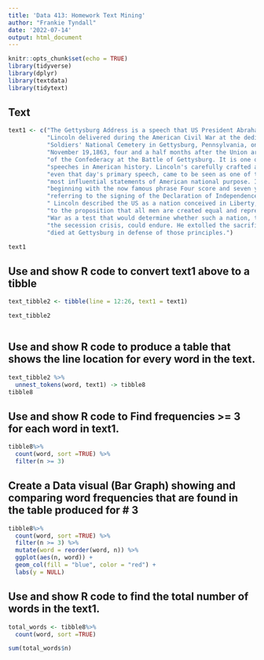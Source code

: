 ```yaml
---
title: 'Data 413: Homework Text Mining'
author: "Frankie Tyndall"
date: '2022-07-14'
output: html_document
---
```


```r
knitr::opts_chunk$set(echo = TRUE)
library(tidyverse)
library(dplyr)
library(textdata)
library(tidytext)
```

## Text


```r
text1 <- c("The Gettysburg Address is a speech that US President Abraham",
           "Lincoln delivered during the American Civil War at the dedication of the",
           "Soldiers' National Cemetery in Gettysburg, Pennsylvania, on the afternoon of",
           "November 19,1863, four and a half months after the Union armies defeated those",
           "of the Confederacy at the Battle of Gettysburg. It is one of the best-known",
           "speeches in American history. Lincoln's carefully crafted address, not",
           "even that day's primary speech, came to be seen as one of the greatest and",
           "most influential statements of American national purpose. In just 271 words,",
           "beginning with the now famous phrase Four score and seven years ago",
           "referring to the signing of the Declaration of Independence 87 years earlier",
           " Lincoln described the US as a nation conceived in Liberty, and dedicated",
           "to the proposition that all men are created equal and represented the Civil",
           "War as a test that would determine whether such a nation, the Union sundered by",
           "the secession crisis, could endure. He extolled the sacrifices of those who",
           "died at Gettysburg in defense of those principles.")

text1

```

##  Use and show R code to convert text1 above to a tibble


```r
text_tibble2 <- tibble(line = 12:26, text1 = text1)

text_tibble2



```
##  Use and show R code to produce a table that shows the line location for every word in the text.

```r
text_tibble2 %>%
  unnest_tokens(word, text1) -> tibble8
tibble8


```
## Use and show R code to Find frequencies >= 3 for each word in text1.

```r
tibble8%>%
  count(word, sort =TRUE) %>%
  filter(n >= 3)


```
## Create a Data visual (Bar Graph) showing and comparing word frequencies that are found in the table produced for # 3

```r
tibble8%>%
  count(word, sort =TRUE) %>%
  filter(n >= 3) %>%
  mutate(word = reorder(word, n)) %>%
  ggplot(aes(n, word)) +
  geom_col(fill = "blue", color = "red") +
  labs(y = NULL)


```
## Use and show R code to find the total number of words in the text1.

```r
total_words <- tibble8%>%
  count(word, sort =TRUE)

sum(total_words$n)


```
